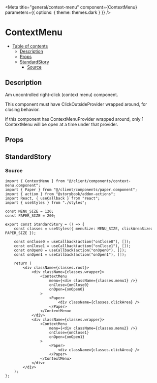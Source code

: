 
<Meta
	title="general/context-menu"
	component={ContextMenu}
	parameters={{
		options: {
			theme: themes.dark
		}
	}}
/>

# ContextMenu

- [Table of contents](#contextmenu)
  * [Description](#description)
  * [Props](#props)
  * [StandardStory](#standardstory)
    + [Source](#source)

## Description
Am uncontrolled right-click (context menu) component.

This component must have ClickOutsideProvider wrapped around, for closing behavior.

If this component has ContextMenuProvider wrapped around, only 1 ContextMenu will be open at a time
under that provider.

## Props
<Props of={ContextMenu} />

## StandardStory
<Preview>
	<Story name="standard">
		<StandardStory />
	</Story>
</Preview>

### Source
```tsx
import { ContextMenu } from "@/client/components/context-menu.component";
import { Paper } from "@/client/components/paper.component";
import { action } from "@storybook/addon-actions";
import React, { useCallback } from "react";
import { useStyles } from "./styles";

const MENU_SIZE = 120;
const PAPER_SIZE = 200;

export const StandardStory = () => {
	const classes = useStyles({ menuSize: MENU_SIZE, clickAreaSize: PAPER_SIZE });

	const onClose0 = useCallback(action("onClose0"), []);
	const onClose1 = useCallback(action("onClose1"), []);
	const onOpen0 = useCallback(action("onOpen0"), []);
	const onOpen1 = useCallback(action("onOpen1"), []);

	return (
		<div className={classes.root}>
			<div className={classes.wrapper}>
				<ContextMenu
					menu={<div className={classes.menu1} />}
					onClose={onClose0}
					onOpen={onOpen0}
				>
					<Paper>
						<div className={classes.clickArea} />
					</Paper>
				</ContextMenu>
			</div>
			<div className={classes.wrapper}>
				<ContextMenu
					menu={<div className={classes.menu2} />}
					onClose={onClose1}
					onOpen={onOpen1}
				>
					<Paper>
						<div className={classes.clickArea} />
					</Paper>
				</ContextMenu>
			</div>
		</div>
	);
};
```

